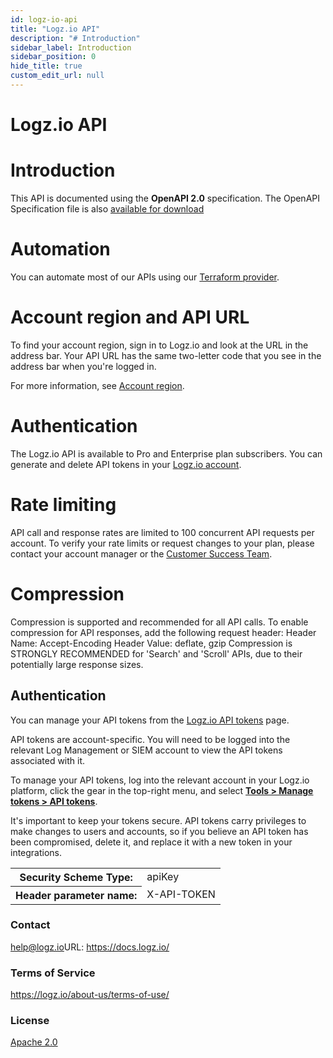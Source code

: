 ```yaml
---
id: logz-io-api
title: "Logz.io API"
description: "# Introduction"
sidebar_label: Introduction
sidebar_position: 0
hide_title: true
custom_edit_url: null
---
```



<h1 className={"openapi__heading"}>Logz.io API</h1>



# Introduction
This API is documented using the **OpenAPI 2.0** specification. The OpenAPI Specification file is also [available for download](https://docs.logz.io/api/logzio-public-api.yml) 
# Automation
You can automate most of our APIs using our [Terraform provider](https://docs.logz.io/integrations/terraform/).

# Account region and API URL
To find your account region, sign in to Logz.io and look at the URL in the address bar. Your API URL has the same two-letter code that you see in the address bar when you're logged in.

For more information, see [Account region](https://docs.logz.io/user-guide/accounts/account-region.html).

# Authentication
The Logz.io API is available to Pro and Enterprise plan subscribers. You can generate and delete API tokens in your [Logz.io account](https://app.logz.io/#/dashboard/settings/manage-tokens/api).

# Rate limiting
API call and response rates are limited to 100 concurrent API requests per account. To verify your rate limits or request changes to your plan, please contact your account manager or the <a class="intercom-launch" href="mailto:help@logz.io">Customer Success Team</a>.
# Compression
Compression is supported and recommended for all API calls. To enable compression for API responses, add the following request header:
Header Name: Accept-Encoding Header Value: deflate, gzip
Compression is STRONGLY RECOMMENDED for 'Search' and 'Scroll' APIs, due to their potentially large response sizes.

<div style={{"marginBottom":"2rem"}}><h2 id={"authentication"} style={{"marginBottom":"1rem"}}>Authentication</h2><SchemaTabs className={"openapi-tabs__security-schemes"}><TabItem label={"API Key: X-API-TOKEN"} value={"X-API-TOKEN"}>

You can manage your API tokens from the [Logz.io API tokens](https://app.logz.io/#/dashboard/settings/manage-tokens/api) page.

API tokens are account-specific. You will need to be logged into the relevant Log Management or SIEM account to view the API tokens associated with it.

To manage your API tokens, log into the relevant account in your Logz.io platform, click the gear in the top-right menu, and select [**Tools > Manage tokens > API tokens**](https://app.logz.io/#/dashboard/settings/manage-tokens/api).

It's important to keep your tokens secure. API tokens carry privileges to make changes to users and accounts, so if you believe an API token has been compromised, delete it, and replace it with a new token in your integrations.

<div><table><tbody><tr><th>Security Scheme Type:</th><td>apiKey</td></tr><tr><th>Header parameter name:</th><td>X-API-TOKEN</td></tr></tbody></table></div></TabItem></SchemaTabs></div><div style={{"display":"flex","flexDirection":"column","marginBottom":"var(--ifm-paragraph-margin-bottom)"}}><h3 style={{"marginBottom":"0.25rem"}}>Contact</h3><span><a href={"mailto:help@logz.io"}>help@logz.io</a></span><span>URL: <a href={"https://docs.logz.io/"}>https://docs.logz.io/</a></span></div><div style={{"marginBottom":"var(--ifm-paragraph-margin-bottom)"}}><h3 style={{"marginBottom":"0.25rem"}}>Terms of Service</h3><a href={"https://logz.io/about-us/terms-of-use/"}>https://logz.io/about-us/terms-of-use/</a></div><div style={{"marginBottom":"var(--ifm-paragraph-margin-bottom)"}}><h3 style={{"marginBottom":"0.25rem"}}>License</h3><a href={"http://www.apache.org/licenses/LICENSE-2.0.html"}>Apache 2.0</a></div>
